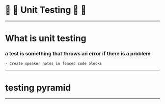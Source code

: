 
<Head>
  <title>Unit testing presentation</title>
  <meta itemProp="name" content="Unit testing presentation" />
  <meta itemProp="description" content="Unit testing presentation" />
  <meta itemProp="image" content="https://api.adorable.io/avatars/285/abott@adorable.png" />
  <meta name="twitter:card" content="summary_large_image" />
  <meta name="twitter:site" content="@_AlanCurrie" />
  <meta name="twitter:title" content="Unit testing presentation" />
  <meta name="twitter:description" content="Unit testing presentation" />
  <meta name="twitter:image" content="https://api.adorable.io/avatars/285/abott@adorable.png" />
  <meta property="og:title" content="Unit testing presentation" />
  <meta property="og:type" content="article" />
  <meta property="og:url" content="https://reverent-rosalind-f11320.netlify.com/" />
  <meta property="og:image" content="https://api.adorable.io/avatars/285/abott@adorable.png" />
  <meta property="og:description" content="Unit testing presentation" />
  <meta property="og:site_name" content="Unit testing presentation" />
  <meta property="article:section" content="Progressive web app" />
</Head>

#  🐛 🧪 Unit Testing 🐛 🧪


---

# What is unit testing

### a test is something that throws an error if there is a problem

```notes
- Create speaker notes in fenced code blocks
```


---

#  testing pyramid


---
